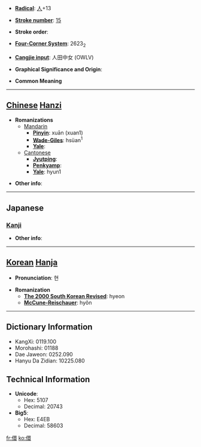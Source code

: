 * '''[[Wiktionary:Chinese radical index| Radical]]''': [[Wiktionary:Chinese radical index 人|人]]+13

* '''[[Wiktionary:Chinese total strokes index|Stroke number]]''': [[Wiktionary:Chinese total strokes index 15|15]]

* '''Stroke order''': 

* '''[[Wiktionary:Chinese four corner index|Four-Corner System]]''': 2623<sub>2</sub>

* '''[[Wiktionary:Chinese Cangjie index|Cangjie input]]''': 人田中女 (OWLV)

* '''Graphical Significance and Origin''': 

* '''Common Meaning'''

----

== [[Chinese]] [[Hanzi]] ==

* '''Romanizations'''
** [[Mandarin]]
*** '''[[Pinyin]]''': xuān (xuan1)
*** '''[[Wade-Giles]]''': hsüan<sup>1</sup>
*** '''[[Yale]]''': 
**[[Cantonese]]
***'''[[Jyutping]]''':
***'''[[Penkyamp]]''': 
***'''[[Yale]]''': hyun1

* '''Other info''': 

----

==Japanese==
===[[Kanji]]===
{{kanji|on readings=[[けん]] (ken)
|kun readings=[[かしこい]] (kashikoi), [[あぎむく]] (agimuku), [[とい]] (toi), [[まとふ]] (matofu)
}}

* '''Other info''':  

----

== [[Korean]] [[Hanja]] ==

* '''Pronunciation''': 현

* '''Romanization'''
** '''[[The 2000 South Korean Revised Romanization|The 2000 South Korean Revised]]''': hyeon
** '''[[McCune-Reischauer]]''': hyŏn

----

== Dictionary Information ==

* KangXi: 0119.100
* Morohashi: 01188
* Dae Jaweon: 0252.090
* Hanyu Da Zidian: 10225.080

== Technical Information ==

* '''Unicode''':
** Hex: 5107
** Decimal: 20743
* '''Big5''':
** Hex: E4EB
** Decimal: 58603

[[fr:儇]]
[[ko:儇]]